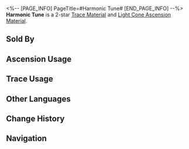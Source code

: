 <%-- [PAGE_INFO]
PageTitle=#Harmonic Tune#
[END_PAGE_INFO] --%>
{{Item Infobox
|id          = 110161
|image       = Item Harmonic Tune.png
|type        = Trace Material
|type2       = Light Cone Ascension Material
|invCategory = Upgrade Materials
|rarity      = 2
|effect      = A compact music box made by an unknown person. Used to level up Traces slightly for {{Color|h|Harmony}} characters.
|description = It plays a relaxing and joyful tune.<br />Even through the simplistic tune, anyone with the slightest understanding of music can tell the mastery of the composer of the piece.
|source1     = [[Calyx (Robot Settlement)]]
|source2     = [[Embers Exchange]]
|source3     = [[Omni-Synthesizer]] &mdash; Material Exchange
}}
{{Description|''"Grab the hands of your Family and let us dance!"''}}
'''Harmonic Tune''' is a 2-star [[Trace Material]] and [[Light Cone Ascension Material]].

==Sold By==
{{Shop Availability}}

==Ascension Usage==
{{Ascension Usage}}

==Trace Usage==
{{Trace Usage}}

==Other Languages==
{{Other Languages
|en   = Harmonic Tune
|zhs  = 谐乐小调
|zht  = 諧樂小調
|ja   = 調和のハーモニー
|ko   = 조화의 가락
|es   = Melodía armónica
|fr   = Accord harmonique
|ru   = Гармоничная мелодия
|th   = Harmonic Tune
|vi   = Giai Điệu Hài Hòa
|de   = Harmonische Melodie
|id   = Harmonic Tune
|pt   = Melodia Harmônica
}}

==Change History==
{{Change History|1.0}}

==Navigation==
{{Upgrade Material Navbox}}